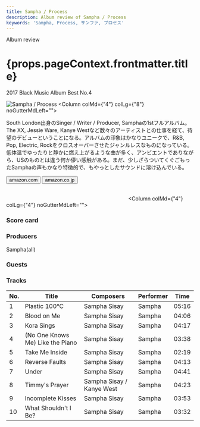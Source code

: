 ```yaml
---
title: Sampha / Process
description: Album review of Sampha / Process
keywords: 'Sampha, Process, サンファ, プロセス'
---
```




<p className="largeP">Album review</p>
<h1 className="h1--no--margin">{props.pageContext.frontmatter.title}</h1>
<p className="largeP"><Link to="/best50/2017/">2017 Black Music Album Best No.4</Link></p>

<Row  className="image-card-group">
	<Column colMd={"3"} colLg={"4"} noGutterMdLeft="">
       <ImageCard>

![Sampha / Process](../../images/cd/sampha1L.jpg) 
</ImageCard>
	</Column>
	<Column colMd={"4"} colLg={"8"} noGutterMdLeft="">
	<p>
	South London出身のSinger / Writer / Producer, Samphaの1stフルアルバム。The XX, Jessie Ware, Kanye Westなど数々のアーティストとの仕事を経て、待望のデビューということになる。アルバムの印象はかなりユニークで、R&B, Pop, Electric, Rockをクロスオーバーさせたジャンルレスなものになっている。低体温でゆったりと静かに燃え上がるような曲が多く、アンビエントでありながら、USのものとは違う何か儚い感触がある。まだ、少しざらついてくぐごもったSamphaの声もかなり特徴的で、もやっとしたサウンドに溶け込んでいる。
	</p>
	<div>
	  <Button className="button-right-mergin"  href="https://amzn.to/31kAVWd" kind="primary" size="small" renderIcon={ArrowUpRight24}>
      amazon.com
    </Button>
    <Button className="button-right-mergin"  href="https://amzn.to/3gxdQG6" kind="secondary" size="small" renderIcon={ArrowUpRight24}>
      amazon.co.jp
    </Button>
	</div>
	<a href="https://geo.music.apple.com/jp/album/process/1138217713?mt=1&app=music&ls=1&at=11lcug" style="display:inline-block;overflow:hidden;background:url(https://linkmaker.itunes.apple.com/ja-jp/lockup.svg?releaseDate=2017-02-03T00:00:00Z&kind=album&bubble=apple_music&style=mono-black) no-repeat;width:180px;height:45px;"></a>
	<a href="https://geo.music.apple.com/jp/album/process/1138217713?app=itunes&at=11lcug" style="display:inline-block;overflow:hidden;background:url(https://linkmaker.itunes.apple.com/ja-jp/badge-lrg.svg?releaseDate=2017-02-03T00:00:00Z&kind=album&bubble=itunes_music) no-repeat;width:140px;height:45px;"></a>
	</Column>
</Row>
<Row >
	<Column colMd={"4"} colLg={"4"} noGutterMdLeft="">
<div>
    <h3>Score card</h3>
	<SliderJS1 value="5" />
    <SliderJS2 value="2" />
	<SliderJS3 value="2" />
    <SliderJS4 value="9" />
</div>
</Column>
<Column colMd={"8"} colLg={"8"} noGutterMdLeft="">
<div>
<h3>Producers</h3>
<p>
Sampha(all)
</p>
<h3>Guests</h3>
<p>
</p>
</div>
</Column>
</Row>

<h3>Tracks</h3>

| No. |	 Title                           |	 Composers               | Performer | Time	 |
| --- |	-------------------------------- | ------------------------- | --------- | ----- |
| 1	  |	Plastic 100°C                  	 | Sampha Sisay              | Sampha    | 05:16 |
| 2	  |	Blood on Me                      | Sampha Sisay              | Sampha    | 04:06 |
| 3	  |	Kora Sings                       | Sampha Sisay              | Sampha    | 04:17 |
| 4	  |	(No One Knows Me) Like the Piano | Sampha Sisay              | Sampha    | 03:38 |
| 5	  |	Take Me Inside                   | Sampha Sisay              | Sampha    | 02:19 |
| 6	  |	Reverse Faults                   | Sampha Sisay              | Sampha    | 04:13 |
| 7	  |	Under                            | Sampha Sisay              | Sampha    | 04:41 |
| 8	  |	Timmy's Prayer                   | Sampha Sisay / Kanye West | Sampha    | 04:23 |
| 9	  |	Incomplete Kisses                | Sampha Sisay              | Sampha    | 03:53 |
| 10  |	What Shouldn't I Be?             | Sampha Sisay              | Sampha    | 03:32 |
